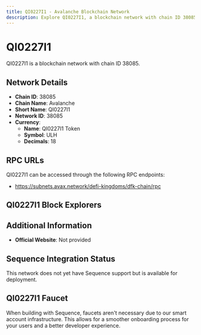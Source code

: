 ```yaml
--- 
title: QI0227I1 - Avalanche Blockchain Network
description: Explore QI0227I1, a blockchain network with chain ID 38085. Learn about its native currency, QI0227I1 Token, and how to interact with the network.
---
```


# QI0227I1

QI0227I1 is a blockchain network with chain ID 38085.

## Network Details

- **Chain ID**: 38085
- **Chain Name**: Avalanche
- **Short Name**: QI0227I1
- **Network ID**: 38085
- **Currency**: 
  - **Name**: QI0227I1 Token
  - **Symbol**: ULH
  - **Decimals**: 18

## RPC URLs

QI0227I1 can be accessed through the following RPC endpoints:

- https://subnets.avax.network/defi-kingdoms/dfk-chain/rpc

## QI0227I1 Block Explorers



## Additional Information

- **Official Website**: Not provided

## Sequence Integration Status

This network does not yet have Sequence support but is available for deployment.

## QI0227I1 Faucet

When building with Sequence, faucets aren't necessary due to our smart account infrastructure. This allows for a smoother onboarding process for your users and a better developer experience.
